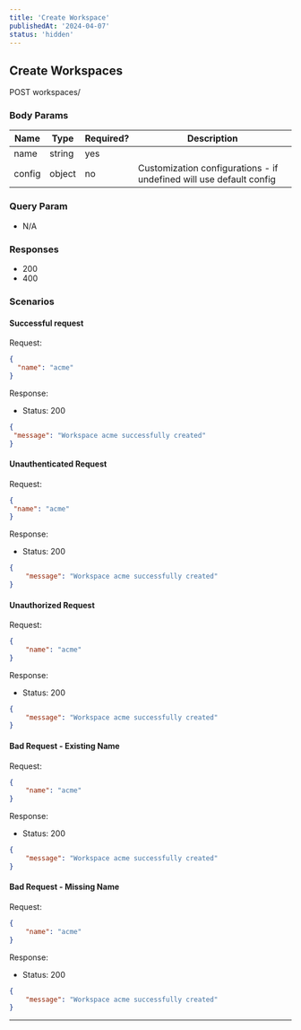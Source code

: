 ```yaml
---
title: 'Create Workspace'
publishedAt: '2024-04-07'
status: 'hidden'
---
```



## Create Workspaces

POST workspaces/

### Body Params

| Name   | Type   | Required? | Description                                                         |
| ------ | ------ | --------- | ------------------------------------------------------------------- |
| name   | string | yes       |                                                                     |
| config | object | no        | Customization configurations - if undefined will use default config |

### Query Param

- N/A

### Responses

- 200
- 400

### Scenarios

#### Successful request

Request:

```json
{
  "name": "acme"
}
```

Response:

- Status: 200

```json
{
 "message": "Workspace acme successfully created"
}
```

#### Unauthenticated Request

Request:

```json
{
 "name": "acme"
}
```

Response:
- Status: 200

```json
{
    "message": "Workspace acme successfully created"
}
```

#### Unauthorized Request

Request:

```json
{
    "name": "acme"
}
```

Response:
- Status: 200

```json
{
    "message": "Workspace acme successfully created"
}
```


#### Bad Request - Existing Name

Request:

```json
{
    "name": "acme"
}
```
Response:
- Status: 200

```json
{
    "message": "Workspace acme successfully created"
}
```

#### Bad Request - Missing Name

Request:

```json
{
    "name": "acme"
}
```

Response:
- Status: 200

```json
{
    "message": "Workspace acme successfully created"
}
```

---

